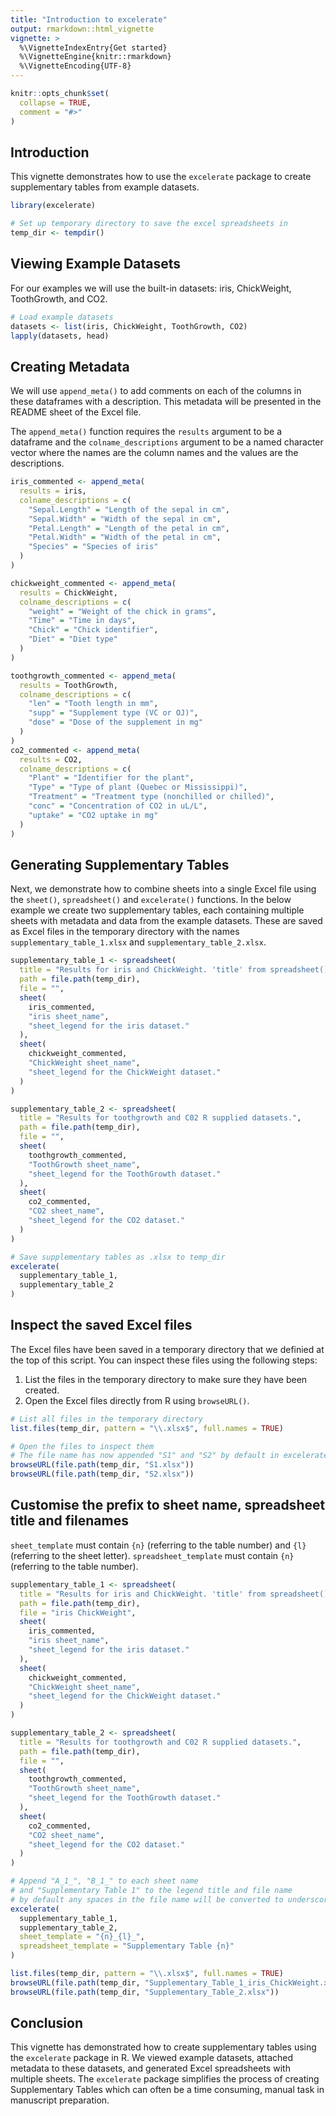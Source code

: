 ```yaml
---
title: "Introduction to excelerate"
output: rmarkdown::html_vignette
vignette: >
  %\VignetteIndexEntry{Get started}
  %\VignetteEngine{knitr::rmarkdown}
  %\VignetteEncoding{UTF-8}
---
```


```r
knitr::opts_chunk$set(
  collapse = TRUE,
  comment = "#>"
)
```

## Introduction
This vignette demonstrates how to use the `excelerate` package to create supplementary tables from example datasets.

```r
library(excelerate)

# Set up temporary directory to save the excel spreadsheets in
temp_dir <- tempdir()
```

## Viewing Example Datasets
For our examples we will use the built-in datasets: iris, ChickWeight, ToothGrowth, and CO2.

```r
# Load example datasets
datasets <- list(iris, ChickWeight, ToothGrowth, CO2)
lapply(datasets, head)
```

## Creating Metadata

We will use `append_meta()` to add comments on each of the columns in these dataframes with a description.
This metadata will be presented in the README sheet of the Excel file.

The `append_meta()` function requires the `results` argument to be a dataframe and the `colname_descriptions` argument to be a named character vector where the names are the column names and the values are the descriptions.

```r
iris_commented <- append_meta(
  results = iris,
  colname_descriptions = c(
    "Sepal.Length" = "Length of the sepal in cm",
    "Sepal.Width" = "Width of the sepal in cm",
    "Petal.Length" = "Length of the petal in cm",
    "Petal.Width" = "Width of the petal in cm",
    "Species" = "Species of iris"
  )
)

chickweight_commented <- append_meta(
  results = ChickWeight,
  colname_descriptions = c(
    "weight" = "Weight of the chick in grams",
    "Time" = "Time in days",
    "Chick" = "Chick identifier",
    "Diet" = "Diet type"
  )
)

toothgrowth_commented <- append_meta(
  results = ToothGrowth,
  colname_descriptions = c(
    "len" = "Tooth length in mm",
    "supp" = "Supplement type (VC or OJ)",
    "dose" = "Dose of the supplement in mg"
  )
)
co2_commented <- append_meta(
  results = CO2,
  colname_descriptions = c(
    "Plant" = "Identifier for the plant",
    "Type" = "Type of plant (Quebec or Mississippi)",
    "Treatment" = "Treatment type (nonchilled or chilled)",
    "conc" = "Concentration of CO2 in uL/L",
    "uptake" = "CO2 uptake in mg"
  )
)
```

## Generating Supplementary Tables

Next, we demonstrate how to combine sheets into a single Excel file using the `sheet()`, `spreadsheet()` and `excelerate()` functions. In the below example we create two supplementary tables, each containing multiple sheets with metadata and data from the example datasets. These are saved as Excel files in the temporary directory with the names `supplementary_table_1.xlsx` and `supplementary_table_2.xlsx`.

```r
supplementary_table_1 <- spreadsheet(
  title = "Results for iris and ChickWeight. 'title' from spreadsheet().",
  path = file.path(temp_dir),
  file = "",
  sheet(
    iris_commented,
    "iris sheet_name",
    "sheet_legend for the iris dataset."
  ),
  sheet(
    chickweight_commented,
    "ChickWeight sheet_name",
    "sheet_legend for the ChickWeight dataset."
  )
)

supplementary_table_2 <- spreadsheet(
  title = "Results for toothgrowth and C02 R supplied datasets.",
  path = file.path(temp_dir),
  file = "",
  sheet(
    toothgrowth_commented,
    "ToothGrowth sheet_name",
    "sheet_legend for the ToothGrowth dataset."
  ),
  sheet(
    co2_commented,
    "CO2 sheet_name",
    "sheet_legend for the CO2 dataset."
  )
)

# Save supplementary tables as .xlsx to temp_dir
excelerate(
  supplementary_table_1,
  supplementary_table_2
)
```

## Inspect the saved Excel files

The Excel files have been saved in a temporary directory that we definied at the
top of this script. You can inspect these files using the following steps:

1. List the files in the temporary directory to make sure they have been 
  created.
2. Open the Excel files directly from R using `browseURL()`.

```r
# List all files in the temporary directory
list.files(temp_dir, pattern = "\\.xlsx$", full.names = TRUE)

# Open the files to inspect them
# The file name has now appended "S1" and "S2" by default in excelerate()
browseURL(file.path(temp_dir, "S1.xlsx"))
browseURL(file.path(temp_dir, "S2.xlsx"))
```

## Customise the prefix to sheet name, spreadsheet title and filenames

`sheet_template` must contain `{n}` (referring to the table number) and `{l}` (referring to the sheet letter). `spreadsheet_template` must contain `{n}` (referring to the table number).

```r
supplementary_table_1 <- spreadsheet(
  title = "Results for iris and ChickWeight. 'title' from spreadsheet().",
  path = file.path(temp_dir),
  file = "iris ChickWeight",
  sheet(
    iris_commented,
    "iris sheet_name",
    "sheet_legend for the iris dataset."
  ),
  sheet(
    chickweight_commented,
    "ChickWeight sheet_name",
    "sheet_legend for the ChickWeight dataset."
  )
)

supplementary_table_2 <- spreadsheet(
  title = "Results for toothgrowth and C02 R supplied datasets.",
  path = file.path(temp_dir),
  file = "",
  sheet(
    toothgrowth_commented,
    "ToothGrowth sheet_name",
    "sheet_legend for the ToothGrowth dataset."
  ),
  sheet(
    co2_commented,
    "CO2 sheet_name",
    "sheet_legend for the CO2 dataset."
  )
)

# Append "A_1_", "B_1_" to each sheet name
# and "Supplementary Table 1" to the legend title and file name
# by default any spaces in the file name will be converted to underscores
excelerate(
  supplementary_table_1,
  supplementary_table_2,
  sheet_template = "{n}_{l}_",
  spreadsheet_template = "Supplementary Table {n}"
)

list.files(temp_dir, pattern = "\\.xlsx$", full.names = TRUE)
browseURL(file.path(temp_dir, "Supplementary_Table_1_iris_ChickWeight.xlsx"))
browseURL(file.path(temp_dir, "Supplementary_Table_2.xlsx"))
```

## Conclusion

This vignette has demonstrated how to create supplementary tables using the 
`excelerate` package in R. We viewed example datasets, attached metadata to 
these datasets, and generated Excel spreadsheets with multiple sheets. The 
`excelerate` package simplifies the process of creating Supplementary Tables 
which can often be a time consuming, manual task in manuscript preparation.
